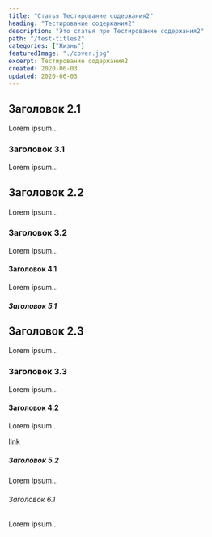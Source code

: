 ```yaml
---
title: "Статья Тестирование содержания2"
heading: "Тестирование содержания2"
description: "Это статья про Тестирование содержания2"
path: "/test-titles2"
categories: ["Жизнь"]
featuredImage: "./cover.jpg"
excerpt: Тестирование содержания2
created: 2020-06-03
updated: 2020-06-03
---
```


## Заголовок 2.1

Lorem ipsum...

### Заголовок 3.1

Lorem ipsum...

## Заголовок 2.2

Lorem ipsum...

### Заголовок 3.2

Lorem ipsum...

#### Заголовок 4.1

Lorem ipsum...

##### Заголовок 5.1

## Заголовок 2.3

Lorem ipsum...

### Заголовок 3.3

Lorem ipsum...

#### Заголовок 4.2

Lorem ipsum...

[link](https://google.com)

##### Заголовок 5.2

Lorem ipsum...

###### Заголовок 6.1

Lorem ipsum...

